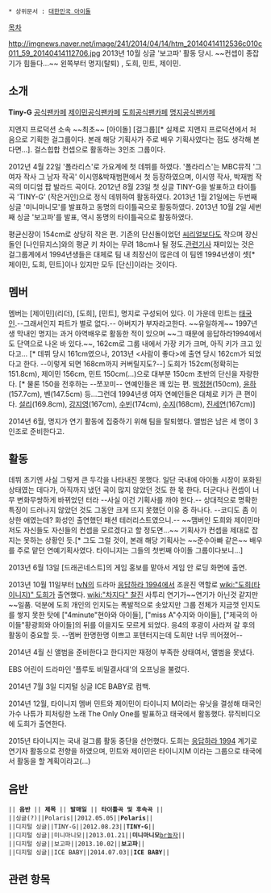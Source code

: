  * 상위문서 : [[대한민국 아이돌]]
[[목차]]

http://imgnews.naver.net/image/241/2014/04/14/htm_20140414112536c010c011_59_20140414112706.jpg
2013년 10월 싱글 '보고파' 활동 당시. ~~컨셉이 종잡기가 힘들다...~~
왼쪽부터 명지(탈퇴) , 도희, 민트, 제이민.

== 소개 ==
'''Tiny-G'''
[http://cafe.daum.net/tinyg 공식팬카페]
[http://cafe.daum.net/Jmingjeong1120 제이민공식팬카페]
[http://cafe.daum.net/MINDOHEE0925 도희공식팬카페]
[http://cafe.daum.net/Myeonggi1009 명지공식팬카페]

지앤지 프로덕션 소속 ~~최초~~ [아이돌] [걸그룹][* 실제로 지앤지 프로덕션에서 처음으로 기획한 걸그룹이다. 본래 해당 기획사가 주로 배우 기획사였다는 점도 생각해 본다면...]. 걸스힙합 컨셉으로 활동하는 3인조 그룹이다.

2012년 4월 22일 '폴라리스'로 가요계에 첫 데뷔를 하였다. '폴라리스'는 MBC뮤직 '그 여자 작사 그 남자 작곡' 이시영&박재범편에서 첫 등장하였으며, 이시영 작사, 박재범 작곡의 미디엄 팝 발라드 곡이다. 2012년 8월 23일 첫 싱글 TINY-G을 발표하고 타이틀곡 'TINY-G' (작은거인)으로 정식 데뷔하여 활동하였다. 2013년 1월 21일에는 두번째 싱글 '미니마니모'를 발표하고 동명의 타이틀곡으로 활동하였다. 2013년 10월 2일 세번째 싱글 '보고파'를 발표, 역시 동명의 타이틀곡으로 활동하였다.

평균신장이 154cm로 상당히 작은 편. 기존의 단신돌이었던 [[씨리얼]]보다도 작으며 장신돌인 [나인뮤지스]와의 평균 키 차이는 무려 18cm나 될 정도.[http://media.daum.net/entertain/enews/view?newsid=20130221155412493 관련기사] 재미있는 것은 걸그룹계에서 1994년생들은 대체로 팀 내 최장신이 많은데 이 팀엔 1994년생이 셋[* 제이민, 도희, 민트]이나 있지만 모두 [단신]이라는 것이다.

== 멤버 ==
멤버는 [제이민](리더), [도희], [민트], 명지로 구성되어 있다. 이 가운데 민트는 [[태국]]인.--그래서인지 파트가 별로 없다.-- 아버지가 부자라고한다. 
~~유일하게~~ 1997년생 막내인 명지는 과거 아역배우로 활동한 적이 있으며 ~~그 때문에 응답하라1994에서도 단역으로 나온 바 있다.~~, 162cm로 그룹 내에서 가장 키가 크며, 아직 키가 크고 있다고... [* 데뷔 당시 161cm였으나, 2013년 <사람이 좋다>에 출연 당시 162cm가 되었다고 한다. --이렇게 되면 168cm까지 커버릴지도?--]
도희가 152cm(정확히는 151.8cm), 제이민 156cm, 민트 150cm(...)으로 대부분 150cm 초반의 단신을 자랑한다. [* 물론 150을 전후하는 --쪼꼬미-- 연예인들은 꽤 있는 편. [[박정현]](150cm), [[윤하]] (157.7cm), 벤(147.5cm) 등...그런데 1994년생 여자 연예인들은 대체로 키가 큰 편이다. [[설리(f(x))|설리]](169.8cm), [[강지영]](167cm), [[수빈]](174cm), [[수지(miss A)|수지]](168cm), [[진세연]](167cm)]

2014년 6월, 명지가 연기 활동에 집중하기 위해 팀을 탈퇴했다. 앨범은 남은 세 명이 3인조로 준비한다고.
== 활동 ==
데뷔 초기엔 사실 그렇게 큰 두각을 나타내진 못했다. 일단 국내에 아이돌 시장이 포화된 상태였는 데다가, 아직까지 냈던 곡이 많지 않았던 것도 한 몫 한다.
더군다나 컨셉이 너무 변화무쌍하게 바뀌었던 터라 --사실 이건 기획사를 까야 한다.-- 상대적으로 명확한 특징이 드러나지 않았던 것도 그동안 크게 뜨지 못했던 이유 중 하나다. --코디도 좀 이상한 애였는데? 화성인 출연했던 패션 테러리스트였으니.-- ~~맴버인 도희와 제이민마저도 자신들도 자신들의 컨셉을 모르겠다고 할 정도면...~~ 기획사가 컨셉을 제대로 잡지는 못하는 상황인 듯.[* 그도 그럴 것이, 본래 해당 기획사는 ~~준수아빠 같은~~ 배우를 주로 맡던 연예기획사였다. 타이니지는 그들의 첫번째 아이돌 그룹이다보니...]

2013년 6월 13일 [드래곤네스트]의 게임 홍보를 맡아서 게임 안 로딩 화면에 출연.

2013년 10월 11일부터 [[tvN]]의 드라마 [[응답하라 1994]]에서 조윤진 역할로 [[wiki:"도희(타이니지)" 도희]]가 출연했다. [[wiki:"차지다" 찰진]] 사투리 연기가~~연기가 아닌것 같지만~~일품. 덕분에 도희 개인의 인지도는 폭발적으로 솟았지만 그룹 전체가 지금껏 인지도를 쌓지 못한 탓에 ["4minute"현아와 아이들], ["miss A"수지와 아이들], ["제국의 아이들"황광희와 아이들]의 뒤를 이을지도 모르게 되었다. 응4의 후광이 사라져 갈 후의 활동이 중요할 듯.
--멤버 한명한명 이쁘고 포텐터지는데 도희만 너무 띄어졌어--

2014년 4월 신 앨범을 준비한다고 한다지만 재정이 부족한 상태여서, 앨범을 못냈다.

EBS 어린이 드라마인 '플루토 비밀결사대'의 오프닝을 불렀다.

2014년 7월 3일 디지털 싱글 ICE BABY로 컴백.

2014년 12월, 타이니지 멤버 민트와 제이민이 타이니지 M이라는 유닛을 결성해 태국인 가수 나튜가 피처링한 노래 The Only One를 발표하고 태국에서 활동했다. 뮤직비디오에 도희가 출연한다.

2015년 타이니지는 국내 걸그룹 활동 중단을 선언했다. 도희는 [[응답하라 1994]] 계기로 연기자 활동으로 전향을 하였으며, 민트와 제이민은 타이니지M 이라는 그룹으로 태국에서 활동을 할 계획이라고(...)
== 음반 ==

 || '''음반''' || '''제목''' || '''발매일''' || '''타이틀곡 및 후속곡''' ||
 ||싱글(?)||Polaris||2012.05.05||'''Polaris'''||
 ||디지털 싱글||TINY-G||2012.08.23||'''TINY-G'''||
 ||디지털 싱글||미니마니모||2013.01.21||'''미니마니모'''[[br]]놀자||
 ||디지털 싱글||보고파||2013.10.02||'''보고파'''||
 ||디지털 싱글||ICE BABY||2014.07.03||'''ICE BABY'''||
== 관련 항목 ==
